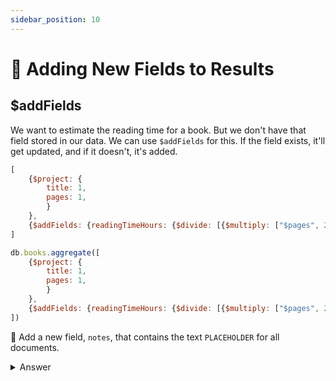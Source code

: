 ```yaml
---
sidebar_position: 10
---
```



# 👐 Adding New Fields to Results

## $addFields

We want to estimate the reading time for a book. But we don't have that field stored in our data. We can use `$addFields` for this. If the field exists, it'll get updated, and if it doesn't, it's added.


<Tabs groupId="aggregations">
<TabItem value="atlas" label="Atlas UI">

```js
[
    {$project: {
        title: 1,
        pages: 1,
        }
    },
    {$addFields: {readingTimeHours: {$divide: [{$multiply: ["$pages", 2]}, 60]}}},
]
```

</TabItem>

<TabItem value="mongodb-shell" label="MongoDB Shell">

```js
db.books.aggregate([
    {$project: {
        title: 1,
        pages: 1,
        }
    },
    {$addFields: {readingTimeHours: {$divide: [{$multiply: ["$pages", 2]}, 60]}}},
])
```

</TabItem>
</Tabs>


👐 Add a new field, `notes`, that contains the text `PLACEHOLDER` for all documents.

<details>
<summary>Answer</summary>
<div>

<Tabs groupId="aggregations">
<TabItem value="atlas" label="Atlas UI">

```js
[
    {$project: 
        {
            title: 1,
            pages: 1,
        }
    },
    {$addFields: {notes: "PLACEHOLDER"}}
]
```

</TabItem>

<TabItem value="mongodb-shell" label="MongoDB Shell">

```js
db.books.aggregate([
    {$project: 
        {
            title: 1,
            pages: 1,
        }
    },
    {$addFields: {notes: "PLACEHOLDER"}}
])
```

</TabItem>
</Tabs>



</div>

:::info
[$set](https://www.mongodb.com/docs/manual/reference/operator/aggregation/set/#mongodb-pipeline-pipe.-set) is an alias for $addFields that you'll find on many older posts and documentation.
:::

</details>
